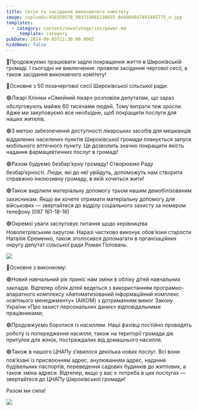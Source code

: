 ```yaml
---
title: Сесія та засідання виконавчого комітету
image: /uploads/458359578_903733665136655_844984647491485775_n.jpg
templates:
  - category: content/newsCategories/power.md
    _template: category
pubDate: 2024-09-05T11:30:00.000Z
hideNews: false
---
```


🌱Продовжуємо працювати задля покращення життя в Широківській громаді. І сьогодні не виключення: провели засідання чергової сесії, а також засідання виконавчого комітету! 

🤔Основне з 50 позачергової сесії Широківської сільської ради: 

🟢Лікарі Клініки «Сімейний лікар» розповіли депутатам, що зараз обслуговують майже 60 тисячами людей. Тому витрати теж зросли. Адже ми закуповуємо все необхідне, щоб покращити послуги для наших жителів. 

🟢З метою забезпечення доступності лікарських засобів для мешканців віддалених населених пунктів Широківської громади планується запуск мобільного аптечного пункту. Це дозволить значно покращити якість надання фармацевтичних послуг в громаді!

🟢Разом будуємо безбар'єрну громаду! Створюємо Раду безбар’єрності. Люди, які до неї увійдуть, допоможуть нам створити справжню інклюзивну громаду, в якій хочеться жити! 

🟢Також виділили матеріальну допомогу трьом нашим демобілізованим захисникам. Якщо ви хочете отримати матеріальну допомогу для військових — звертайтеся до відділу соціального захисту за номером телефону (097 161-18-16)

🟢Окремої уваги заслуговує питання щодо керівництва Новопетрівським округом. Наразі частково виконує обов’язки старости Наталія Єременко, також зголосився допомагати в організаційних округу депутат сільської ради Роман Головань. 

![](/uploads/458354712_903733881803300_8117083113873642911_n.jpg)

🧐Основне з виконкому: 

🟢Новий навчальний рік приніс нам зміни в обліку дітей навчальних закладів. Відтепер облік дітей ведеться з використанням програмно-апаратного комплексу «Автоматизований інформаційний комплекс освітнього менеджменту» (АІКОМ) з дотриманням вимог Закону України «Про захист персональних даних» відповідальними працівниками;

🟢Продовжуємо боротися із насиллям. Наші фахівці постійно проводять роботу із попередження насилля, також на території громади діє притулок для жінок, постраждалих від домашнього насилля.

🟢Також в нашого ЦНАПу з’явилося декілька нових послуг. Всі вони пов’язані із присвоєнням адрес, анулюванням адрес, надання будівельних паспортів, переведення садових будинків до житлових, а також зміна адреси. Відтепер, якщо у вас є потреба в цих послугах — звертайтеся до ЦНАПу Широківської громади! 

Разом ми сила!

![](/uploads/458301390_903733835136638_5362150402545198637_n.jpg)
